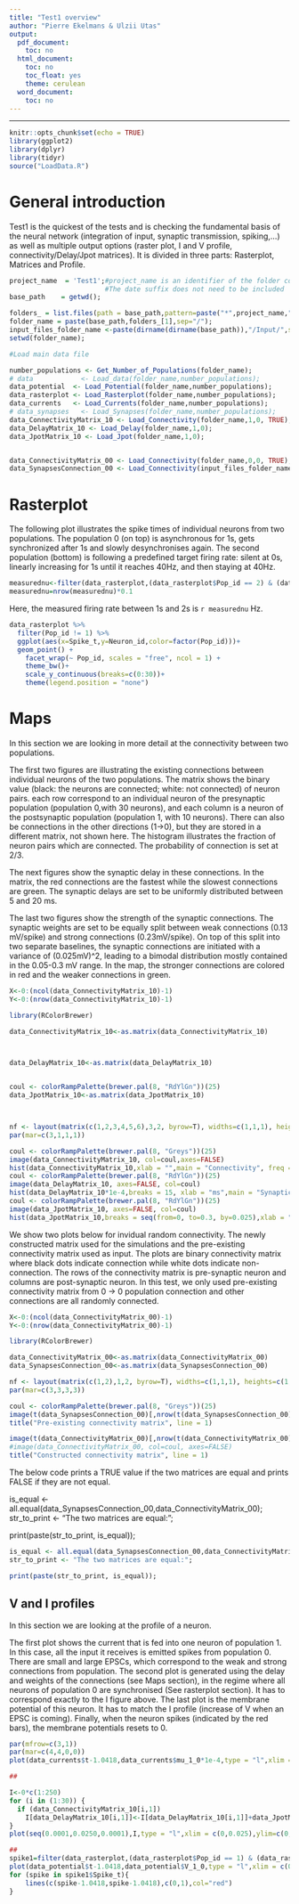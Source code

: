```yaml
---
title: "Test1 overview"
author: "Pierre Ekelmans & Ulzii Utas"
output:
  pdf_document:
    toc: no
  html_document:
    toc: no
    toc_float: yes
    theme: cerulean
  word_document:
    toc: no
---
```


---


```r
knitr::opts_chunk$set(echo = TRUE)
library(ggplot2)
library(dplyr)
library(tidyr)
source("LoadData.R")
```

# General introduction

Test1 is the quickest of the tests and is checking the fundamental basis of the neural network (integration of input, synaptic transmission, spiking,...) as well as multiple output options (raster plot, I and V profile, connectivity/Delay/Jpot matrices). It is divided in three parts: Rasterplot, Matrices and Profile.
```r
project_name  = 'Test1';#project_name is an identifier of the folder containing the simulation data. It is the title of the simulation 
                        #The date suffix does not need to be included
base_path    = getwd();

folders_ = list.files(path = base_path,pattern=paste("*",project_name,"_20*",sep=""));
folder_name = paste(base_path,folders_[1],sep="/");
input_files_folder_name <-paste(dirname(dirname(base_path)),"/Input/",sep="")
setwd(folder_name);
```


```r
#Load main data file

number_populations <- Get_Number_of_Populations(folder_name);
# data            <- Load_data(folder_name,number_populations);
data_potential  <- Load_Potential(folder_name,number_populations);
data_rasterplot <- Load_Rasterplot(folder_name,number_populations);
data_currents   <- Load_Currents(folder_name,number_populations);
# data_synapses   <- Load_Synapses(folder_name,number_populations);
data_ConnectivityMatrix_10 <- Load_Connectivity(folder_name,1,0, TRUE);
data_DelayMatrix_10 <- Load_Delay(folder_name,1,0);
data_JpotMatrix_10 <- Load_Jpot(folder_name,1,0);


data_ConnectivityMatrix_00 <- Load_Connectivity(folder_name,0,0, TRUE);
data_SynapsesConnection_00 <- Load_Connectivity(input_files_folder_name,0,0, FALSE);

```

# Rasterplot
The following plot illustrates the spike times of individual neurons from two populations.
The population 0 (on top) is asynchronous for 1s, gets synchronized after 1s and slowly desynchronises again. 
The second population (bottom) is following a predefined target firing rate: silent at 0s, linearly increasing for 1s until it reaches 40Hz, and then staying at 40Hz. 
```r

measurednu<-filter(data_rasterplot,(data_rasterplot$Pop_id == 2) & (data_rasterplot$Spike_t)>1 )
measurednu=nrow(measurednu)*0.1
```
Here, the measured firing rate between 1s and 2s is `r measurednu` Hz.

```r
data_rasterplot %>%
  filter(Pop_id != 1) %>%
  ggplot(aes(x=Spike_t,y=Neuron_id,color=factor(Pop_id)))+
  geom_point() +
    facet_wrap(~ Pop_id, scales = "free", ncol = 1) +
    theme_bw()+
    scale_y_continuous(breaks=c(0:30))+
    theme(legend.position = "none")

```


# Maps

In this section we are looking in more detail at the connectivity between two populations.

The first two figures are illustrating the existing connections between individual neurons of the two populations. The matrix shows the binary value (black: the neurons are connected; white: not connected) of neuron pairs. each row correspond to an individual neuron of the presynaptic population (population 0,with 30 neurons), and each column is a neuron of the postsynaptic population (population 1, with 10 neurons). There can also be connections in the other directions (1->0), but they are stored in a different matrix, not shown here. 
The histogram illustrates the fraction of neuron pairs which are connected. The probability of connection is set at 2/3.

The next figures show the synaptic delay in these connections. In the matrix, the red connections are the fastest while the slowest connections are green. The synaptic delays are set to be uniformly distributed between 5 and 20 ms.

The last two figures show the strength of the synaptic connections. The synaptic weights are set to be equally split between weak connections (0.13 mV/spike) and strong connections (0.23mV/spike). On top of this split into two separate baselines, the synaptic connections are initiated with a variance of (0.025mV)^2, leading to a bimodal distribution mostly contained in the 0.05-0.3 mV range. In the map, the stronger connections are colored in red and the weaker connections in green. 

```r
X<-0:(ncol(data_ConnectivityMatrix_10)-1)
Y<-0:(nrow(data_ConnectivityMatrix_10)-1)

library(RColorBrewer)

data_ConnectivityMatrix_10<-as.matrix(data_ConnectivityMatrix_10)



data_DelayMatrix_10<-as.matrix(data_DelayMatrix_10)


coul <- colorRampPalette(brewer.pal(8, "RdYlGn"))(25)
data_JpotMatrix_10<-as.matrix(data_JpotMatrix_10)



nf <- layout(matrix(c(1,2,3,4,5,6),3,2, byrow=T), widths=c(1,1,1), heights=c(1,1,1), respect=T)
par(mar=c(3,1,1,1))

coul <- colorRampPalette(brewer.pal(8, "Greys"))(25)
image(data_ConnectivityMatrix_10, col=coul,axes=FALSE)
hist(data_ConnectivityMatrix_10,xlab = "",main = "Connectivity", freq = TRUE)
coul <- colorRampPalette(brewer.pal(8, "RdYlGn"))(25)
image(data_DelayMatrix_10, axes=FALSE, col=coul)
hist(data_DelayMatrix_10*1e-4,breaks = 15, xlab = "ms",main = "Synaptic Delay", freq = TRUE)
coul <- colorRampPalette(brewer.pal(8, "RdYlGn"))(25)
image(data_JpotMatrix_10, axes=FALSE, col=coul)
hist(data_JpotMatrix_10,breaks = seq(from=0, to=0.3, by=0.025),xlab = "",main = "Synaptic Weight", freq = TRUE)


```

We show two plots below for invidual random connectivity. The newly constructed matrix used for the simulations and the pre-existing connectivity matrix used as input. The plots are binary connectivity matrix where black dots indicate connection while white dots indicate non-connection. The rows of the connectivity matrix is pre-synaptic neuron and columns are post-synaptic neuron. In this test, we only used pre-existing connectivity matrix from 0 -> 0 population connection and other connections are all randomly connected.


```r

X<-0:(ncol(data_ConnectivityMatrix_00)-1)
Y<-0:(nrow(data_ConnectivityMatrix_00)-1)

library(RColorBrewer)

data_ConnectivityMatrix_00<-as.matrix(data_ConnectivityMatrix_00)
data_SynapsesConnection_00<-as.matrix(data_SynapsesConnection_00)

nf <- layout(matrix(c(1,2),1,2, byrow=T), widths=c(1,1,1), heights=c(1,1,1), respect=T)
par(mar=c(3,3,3,3))

coul <- colorRampPalette(brewer.pal(8, "Greys"))(25)
image(t(data_SynapsesConnection_00)[,nrow(t(data_SynapsesConnection_00)):1], col=coul, axes=FALSE)
title("Pre-existing connectivity matrix", line = 1)

image(t(data_ConnectivityMatrix_00)[,nrow(t(data_ConnectivityMatrix_00)):1], col=coul, axes=FALSE)
#image(data_ConnectivityMatrix_00, col=coul, axes=FALSE)
title("Constructed connectivity matrix", line = 1)

```
The below code prints a TRUE value if the two matrices are equal and prints FALSE if they are not equal.

is_equal <- all.equal(data_SynapsesConnection_00,data_ConnectivityMatrix_00);
str_to_print <- "The two matrices are equal:";

print(paste(str_to_print, is_equal));

```r

is_equal <- all.equal(data_SynapsesConnection_00,data_ConnectivityMatrix_00);
str_to_print <- "The two matrices are equal:";

print(paste(str_to_print, is_equal));
```

## V and I profiles 

In this section we are looking at the profile of a neuron. 

The first plot shows the current that is fed into one neuron of population 1. In this case, all the input it receives is emitted spikes from population 0. There are small and large EPSCs, which correspond to the weak and strong connections from population.
The second plot is generated using the delay and weights of the connections (see Maps section), in the regime where all neurons of population 0 are synchronised (See rasterplot section). It has to correspond exactly to the I figure above.
The last plot is the membrane potential of this neuron. It has to match the I profile (increase of V when an EPSC is coming). Finally, when the neuron spikes (indicated by the red bars), the membrane potentials resets to 0.


```r
par(mfrow=c(3,1))
par(mar=c(4,4,0,0))
plot(data_currents$t-1.0418,data_currents$mu_1_0*1e-4,type = "l",xlim = c(0,0.025),ylim=c(0,0.4),xlab = "",ylab = "I/dt")

##

I<-0*c(1:250)
for (i in (1:30)) {
  if (data_ConnectivityMatrix_10[i,1])
    I[data_DelayMatrix_10[i,1]]<-I[data_DelayMatrix_10[i,1]]+data_JpotMatrix_10[i,1]
}
plot(seq(0.0001,0.0250,0.0001),I,type = "l",xlim = c(0,0.025),ylim=c(0,0.4),xlab = "",ylab = "Expected I profile")

##
spike1=filter(data_rasterplot,(data_rasterplot$Pop_id == 1) & (data_rasterplot$Spike_t>1.0418) & (data_rasterplot$Spike_t<1.0418+0.025))
plot(data_potential$t-1.0418,data_potential$V_1_0,type = "l",xlim = c(0,0.025),ylim=c(0,1),xlab = "time after presynaptic spike (s)",ylab = "V")
for (spike in spike1$Spike_t){
    lines(c(spike-1.0418,spike-1.0418),c(0,1),col="red")
}
```